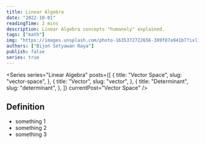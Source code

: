 ```yaml
---
title: Linear Algebra
date: "2022-10-01"
readingTime: 2 mins
description: Linear Algebra concepts "humanely" explained.
tags: ["math"]
img: "https://images.unsplash.com/photo-1635372722656-389f87a941b7?ixlib=rb-4.0.3&ixid=MnwxMjA3fDB8MHxwaG90by1wYWdlfHx8fGVufDB8fHx8&auto=format&fit=crop&w=2231&q=80"
authors: ["Bijon Setyawan Raya"]
publish: false
series: true
---
```


<Series
  series="Linear Algebra"
  posts={[
    {
      title: "Vector Space",
      slug: "vector-space",
    },
    {
      title: "Vector",
      slug: "vector",
    },
    {
      title: "Determinant",
      slug: "determinant",
    },
  ]}
  currentPost="Vector Space"
/>

## Definition

- something 1
- something 2
- something 3
